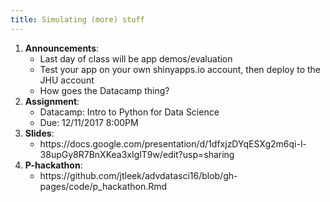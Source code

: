 ```yaml
---
title: Simulating (more) stuff
---
```


1. __Announcements__: 
    * Last day of class will be app demos/evaluation 
    * Test your app on your own shinyapps.io account, then deploy to the JHU account
    * How goes the Datacamp thing? 
2. __Assignment__: 
     * Datacamp:  Intro to Python for Data Science
     * Due: 12/11/2017 8:00PM
3. __Slides__: 
    * https://docs.google.com/presentation/d/1dfxjzDYqESXg2m6qi-l-38upGy8R7BnXKea3xIglT9w/edit?usp=sharing
4. __P-hackathon__:
    * https://github.com/jtleek/advdatasci16/blob/gh-pages/code/p_hackathon.Rmd
